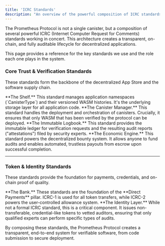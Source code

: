 ```yaml
---
title: 'ICRC Standards'
description: "An overview of the powerful composition of ICRC standards that form the Prometheus Protocol's trustless software supply chain."
---
```


The Prometheus Protocol is not a single canister, but a composition of several powerful ICRC (Internet Computer Request for Comments) standards working in concert. This architecture creates a transparent, on-chain, and fully auditable lifecycle for decentralized applications.

This page provides a reference for the key standards we use and the role each one plays in the system.

### Core Trust & Verification Standards

These standards form the backbone of the decentralized App Store and the software supply chain.

<CardGroup cols={1}>
  <Card
    title="ICRC-118: WASM Management"
    href="https://forum.dfinity.org/t/icrc-118-wasm-registry-definition-for-version-control-and-history/42589"
    icon="cubes">
    **The Shelf.** This standard manages application namespaces (`CanisterType`)
    and their versioned WASM histories. It's the underlying storage layer for
    all application code.
  </Card>
  <Card
    title="ICRC-120: Canister Orchestration"
    href="https://forum.dfinity.org/t/icrc-120-canister-wasm-orchestration-service/42591"
    icon="rocket">
    **The Canister Manager.** This standard handles the deployment and
    orchestration of canisters. Crucially, it ensures that only WASM that has
    been verified by the protocol can be deployed.
  </Card>
  <Card
    title="ICRC-126: Verification & Auditing"
    href="https://forum.dfinity.org/t/icrc-126-wasm-verification/42592"
    icon="clipboard-check">
    **The Immutable Logbook.** This standard provides the immutable ledger for
    verification requests and the resulting audit reports ("attestations") filed
    by security experts.
  </Card>
  <Card
    title="ICRC-127: Bounty System"
    href="https://forum.dfinity.org/t/icrc-127-generic-bounty-system/42594"
    icon="gift">
    **The Economic Engine.** This standard powers the decentralized bounty
    system. It allows anyone to fund audits and enables automated, trustless
    payouts from escrow upon successful completion.
  </Card>
</CardGroup>

---

### Token & Identity Standards

These standards provide the foundation for payments, credentials, and on-chain proof of quality.

<CardGroup cols={1}>
  <Card
    title="ICRC-1 & ICRC-2: Fungible Tokens"
    href="https://github.com/dfinity/ICRC-1"
    icon="dollar-sign">
    **The Bank.** These standards are the foundation of the **Direct Payments**
    pillar. ICRC-1 is used for all token transfers, while ICRC-2 powers the
    user-controlled allowance system.
  </Card>
  <Card title="Auditor Credentials (Custom)" href="#" icon="key">
    **The Identity Layer.** While not a formal ICRC standard, this is a critical
    component. It issues non-transferable, credential-like tokens to vetted
    auditors, ensuring that only qualified experts can perform specific types of
    audits.
  </Card>
</CardGroup>

By composing these standards, the Prometheus Protocol creates a transparent, end-to-end system for verifiable software, from code submission to secure deployment.
